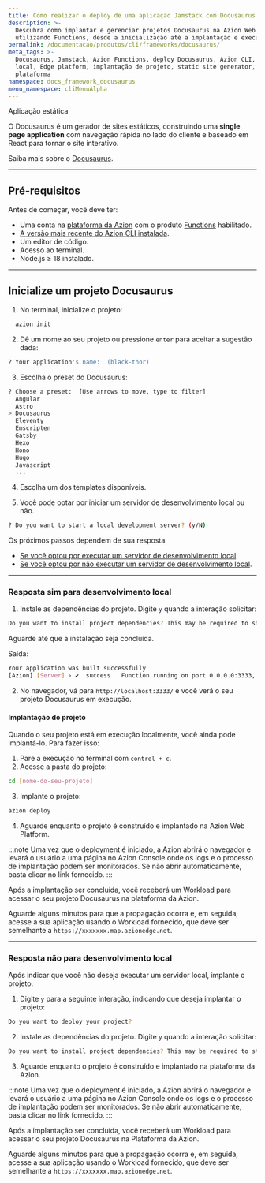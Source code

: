 ```yaml
---
title: Como realizar o deploy de uma aplicação Jamstack com Docusaurus
description: >-
  Descubra como implantar e gerenciar projetos Docusaurus na Azion Web Platform
  utilizando Functions, desde a inicialização até a implantação e execução.
permalink: /documentacao/produtos/cli/frameworks/docusaurus/
meta_tags: >-
  Docusaurus, Jamstack, Azion Functions, deploy Docusaurus, Azion CLI, desenvolvimento
  local, Edge platform, implantação de projeto, static site generator, Azion
  plataforma
namespace: docs_framework_docusaurus
menu_namespace: cliMenuAlpha
---
```


<Tag severity="info" client:only="vue">
  Aplicação estática
</Tag>

O Docusaurus é um gerador de sites estáticos, construindo uma **single page application** com navegação rápida no lado do cliente e baseado em React para tornar o site interativo.

Saiba mais sobre o [Docusaurus](https://docusaurus.io/docs/).

---

## Pré-requisitos

Antes de começar, você deve ter:

- Uma conta na [plataforma da Azion](/pt-br/documentacao/produtos/contas/criar-uma-conta/) com o produto [Functions](/pt-br/documentacao/produtos/build/edge-application/edge-functions/) habilitado.
- [A versão mais recente do Azion CLI instalada](/pt-br/documentacao/produtos/azion-cli/visao-geral/).
- Um editor de código.
- Acesso ao terminal.
- Node.js ≥ 18 instalado.

---

## Inicialize um projeto Docusaurus

1. No terminal, inicialize o projeto:

```sh 
  azion init
```

2. Dê um nome ao seu projeto ou pressione `enter` para aceitar a sugestão dada:

```sh 
? Your application's name:  (black-thor) 
```

3. Escolha o preset do Docusaurus:

```sh 
? Choose a preset:  [Use arrows to move, type to filter]
  Angular
  Astro
> Docusaurus
  Eleventy
  Emscripten
  Gatsby
  Hexo
  Hono
  Hugo
  Javascript
  ...
```

4. Escolha um dos templates disponíveis.

5. Você pode optar por iniciar um servidor de desenvolvimento local ou não.

```sh 
? Do you want to start a local development server? (y/N) 
```

Os próximos passos dependem de sua resposta.

- [Se você optou por executar um servidor de desenvolvimento local](#resposta-sim-para-desenvolvimento-local).
- [Se você optou por não executar um servidor de desenvolvimento local](#resposta-nao-para-desenvolvimento-local).

---

### Resposta sim para desenvolvimento local

1. Instale as dependências do projeto. Digite `y` quando a interação solicitar:

```sh 
Do you want to install project dependencies? This may be required to start local development server (y/N)
```

Aguarde até que a instalação seja concluída.

Saída:

```sh
Your application was built successfully
[Azion] [Server] › ✔  success   Function running on port 0.0.0.0:3333, url: http://localhost:3333
```

2. No navegador, vá para `http://localhost:3333/` e você verá o seu projeto Docusaurus em execução.

#### Implantação do projeto

Quando o seu projeto está em execução localmente, você ainda pode implantá-lo. Para fazer isso:

1. Pare a execução no terminal com `control + c`. 
2. Acesse a pasta do projeto:

```sh
cd [nome-do-seu-projeto] 
```

3. Implante o projeto: 

```sh
azion deploy
```

4. Aguarde enquanto o projeto é construído e implantado na Azion Web Platform.

:::note 
Uma vez que o deployment é iniciado, a Azion abrirá o navegador e levará o usuário a uma página no Azion Console onde os logs e o processo de implantação podem ser monitorados. Se não abrir automaticamente, basta clicar no link fornecido.
:::

Após a implantação ser concluída, você receberá um Workload para acessar o seu projeto Docusaurus na plataforma da Azion.

Aguarde alguns minutos para que a propagação ocorra e, em seguida, acesse a sua aplicação usando o Workload fornecido, que deve ser semelhante a `https://xxxxxxx.map.azionedge.net`.

---

### Resposta não para desenvolvimento local

Após indicar que você não deseja executar um servidor local, implante o projeto.

1. Digite `y` para a seguinte interação, indicando que deseja implantar o projeto:

```sh
Do you want to deploy your project?
```

2. Instale as dependências do projeto. Digite `y` quando a interação solicitar:

```sh 
Do you want to install project dependencies? This may be required to start local development server (y/N)
```

3. Aguarde enquanto o projeto é construído e implantado na plataforma da Azion.

:::note 
Uma vez que o deployment é iniciado, a Azion abrirá o navegador e levará o usuário a uma página no Azion Console onde os logs e o processo de implantação podem ser monitorados. Se não abrir automaticamente, basta clicar no link fornecido.
::: 

Após a implantação ser concluída, você receberá um Workload para acessar o seu projeto Docusaurus na Plataforma da Azion.

Aguarde alguns minutos para que a propagação ocorra e, em seguida, acesse a sua aplicação usando o Workload fornecido, que deve ser semelhante a `https://xxxxxxx.map.azionedge.net`.
